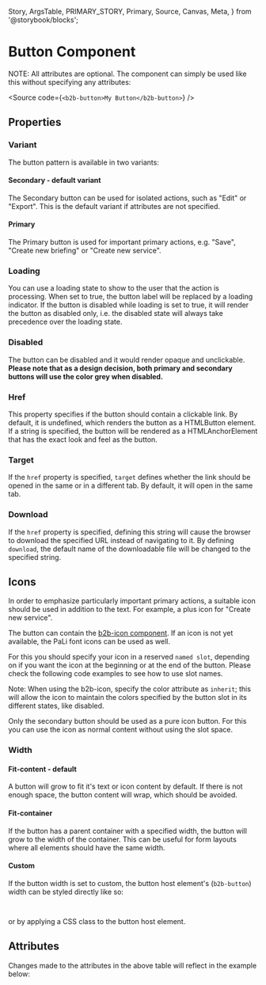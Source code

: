   Story,
  ArgsTable,
  PRIMARY_STORY,
  Primary,
  Source,
  Canvas,
  Meta,
} from '@storybook/blocks';


<Meta of={ButtonStories} />

# Button Component

<Canvas of={ButtonStories.Primary} sourceState="shown" />

NOTE: All attributes are optional. The component can simply be used like this without specifying any attributes:

<Source code={`<b2b-button>My Button</b2b-button>`} />

## Properties

### Variant

The button pattern is available in two variants:

#### Secondary - default variant

The Secondary button can be used for isolated actions, such as "Edit" or "Export". This is the default variant if
attributes are not specified.

<Canvas of={ButtonStories.Secondary} />

#### Primary

The Primary button is used for important primary actions, e.g. "Save", "Create new briefing" or "Create new service".

<Canvas of={ButtonStories.Primary} />

### Loading

You can use a loading state to show to the user that the action is processing. When set to true, the button label
will be replaced by a loading indicator. If the button is disabled while loading is set to true, it will
render the button as disabled only, i.e. the disabled state will always take precedence over the loading state.

<Canvas of={ButtonStories.Loading} />

### Disabled

The button can be disabled and it would render opaque and unclickable. <strong>Please note that as a design decision,
both primary and secondary buttons will use the color grey when disabled. </strong>

<Canvas of={ButtonStories.Disabled} />

### Href

This property specifies if the button should contain a clickable link. By default, it is undefined, which renders the button
as a HTMLButton element. If a string is specified, the button will be rendered as a HTMLAnchorElement that has the exact look and feel
as the button.

### Target

If the `href` property is specified, `target` defines whether the link should be opened in the same or in a different tab. By default, it will
open in the same tab.

### Download

If the `href` property is specified, defining this string will cause the browser to download the specified URL instead of navigating to it. By
defining `download`, the default name of the downloadable file will be changed to the specified string.

## Icons

In order to emphasize particularly important primary actions, a suitable icon should be used in addition to the text.
For example, a plus icon for "Create new service".

The button can contain the [b2b-icon component](?path=/docs/components-assets-icon--story-010-primary). If an
icon is not yet available, the PaLi font icons can be used as well.

For this you should specify your icon in a reserved `named slot`, depending on if you want the icon at the beginning or at
the end of the button. Please check the following code examples to see how to use slot names.

Note: When using the b2b-icon, specify the color attribute as `inherit`; this will allow the icon
to maintain the colors specified by the button slot in its different states, like disabled.

<Canvas of={ButtonStories.IconStart} />
<Canvas of={ButtonStories.IconEnd} />
<Canvas of={ButtonStories.PaliIcon} />

Only the secondary button should be used as a pure icon button. For this you can use the icon as normal content
without using the slot space.

<Canvas of={ButtonStories.IconOnly} />

### Width

#### Fit-content - default

A button will grow to fit it's text or icon content by default.
If there is not enough space, the button content will wrap, which should be avoided.

#### Fit-container

If the button has a parent container with a specified width, the button will grow to the width of the container.
This can be useful for form layouts where all elements should have the same width.

#### Custom

If the button width is set to custom, the button host element's (`b2b-button`) width can be styled directly like so:

```html
<b2b-button style="width: 200px"> Hello B2B Design System </b2b-button>
```

or by applying a CSS class to the button host element.

<Canvas of={ButtonStories.CustomWidth} />

## Attributes

<ArgsTable story={PRIMARY_STORY} />
Changes made to the attributes in the above table will reflect in the example below:
<Primary />
